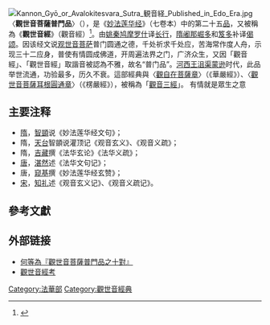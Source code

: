 [[File:Kannon_Gyō_or_Avalokitesvara_Sutra_観音経_Published_in_Edo_Era.jpg|thumb]]
〈'''觀世音菩薩普門品'''〉（{{lang-sa|Avalokiteśvara-vikurvạna-nirdeśaḥ}}），是《[[妙法莲华经|妙法莲华经]]》（七卷本）中的第二十五[[品|品]]，又被稱為《'''觀世音經'''》（觀音經）<ref>{{cite journal|author1=孫昌武|title=六朝小說中的觀音信仰|journal=佛學與文學─佛教文學與藝術學研討會論文集|url=http://buddhism.lib.ntu.edu.tw/FULLTEXT/JR-NX012/nx86754.htm|access-date=2017-08-03|archive-date=2020-09-21|archive-url=https://web.archive.org/web/20200921014018/http://buddhism.lib.ntu.edu.tw/FULLTEXT/JR-NX012/nx86754.htm|dead-url=no}}</ref>。由[[姚秦|姚秦]][[鸠摩罗什|鸠摩罗什]]译[[长行|长行]]，[[隋|隋]][[阇那崛多|阇那崛多]]和[[笈多|笈多]]补译[[偈颂|偈颂]]。因该经文说[[观世音菩萨|观世音菩萨]]普门圆通之德，千处祈求千处应，苦海常作度人舟，示现三十二应身，普使有情圆成佛道，开周遍法界之门，广济众生，又因「觀音經」、「觀世音經」取諧音被認為不雅，故名“普门品”。[[河西王|河西王]][[沮渠蒙逊|沮渠蒙逊]]时代，此品举世流通，功验最多，历久不衰。這部經典與〈[[觀自在菩薩章|觀自在菩薩章]]〉（《華嚴經》）、〈[[觀世音菩薩耳根圓通章|觀世音菩薩耳根圓通章]]〉（《楞嚴經》），被稱為「[[觀音三經|觀音三經]]」。
有情就是眾生之意

==主要注释==
*[[隋|隋]]，[[智顗|智顗]]说《妙法莲华经文句》；
*隋，[[天台大師|天台]]智顗说灌顶记《观音玄义》、《观音义疏》；
*隋，[[吉藏|吉藏]]撰《法华玄论》《法华义疏》；
*[[唐|唐]]，[[湛然|湛然]]述《法华文句记》；
*唐，[[窥基|窥基]]撰《妙法莲华经玄赞》；
*[[宋|宋]]，[[知礼|知礼]]述《观音玄义记》、《观音义疏记》。

== 參考文獻 ==
{{Reflist}}

== 外部链接 ==
*[https://web.archive.org/web/20160305043618/http://famscl.blogspot.com/2007/06/1691.html 何等為『觀世音菩薩普門品之十對』]
*[https://web.archive.org/web/20090515212016/http://ccbs.ntu.edu.tw/FULLTEXT/JR-BJ010/bj10_2_2.htm 觀世音經考]

{{Wikisource|妙法蓮華經/25|觀世音菩薩普門品}}
{{淨土宗}}{{漢傳佛教}}
[[Category:法華部|Category:法華部]]
[[Category:觀世音經典|Category:觀世音經典]]